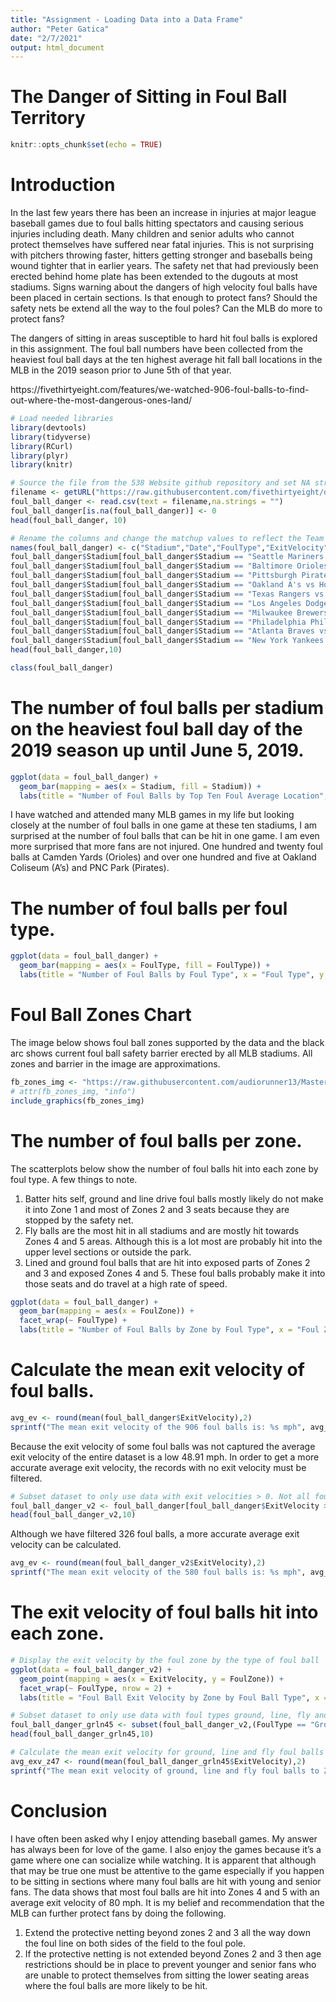 ```yaml
---
title: "Assignment - Loading Data into a Data Frame"
author: "Peter Gatica"
date: "2/7/2021"
output: html_document
---
```

# The Danger of Sitting in Foul Ball Territory
```r
knitr::opts_chunk$set(echo = TRUE)
```

# Introduction

  In the last few years there has been an increase in injuries at major league baseball games due to foul balls hitting spectators and causing serious injuries including death.  Many children and senior adults who cannot protect themselves have suffered near fatal injuries. This is not surprising with pitchers throwing faster, hitters getting stronger and baseballs being wound tighter that in earlier years.  The safety net that had previously been erected behind home plate has been extended to the dugouts at most stadiums.  Signs warning about the dangers of high velocity foul balls have been placed in certain sections.  Is that enough to protect fans?  Should the safety nets be extend all the way to the foul poles?  Can the MLB do more to protect fans?

  The dangers of sitting in areas susceptible to hard hit foul balls is explored in this assignment.  The foul ball numbers have been collected from the heaviest foul ball days at the ten highest average hit fall ball locations in the MLB in the 2019 season prior to June 5th of that year.
  
https://fivethirtyeight.com/features/we-watched-906-foul-balls-to-find-out-where-the-most-dangerous-ones-land/

```r
# Load needed libraries
library(devtools)
library(tidyverse)
library(RCurl)
library(plyr)
library(knitr)
```

```r
# Source the file from the 538 Website github repository and set NA strings to 0
filename <- getURL("https://raw.githubusercontent.com/fivethirtyeight/data/master/foul-balls/foul-balls.csv")
foul_ball_danger <- read.csv(text = filename,na.strings = "")
foul_ball_danger[is.na(foul_ball_danger)] <- 0
head(foul_ball_danger, 10)
```

```r
# Rename the columns and change the matchup values to reflect the Team home (Stadium)
names(foul_ball_danger) <- c("Stadium","Date","FoulType","ExitVelocity","PredictedZone","CameraZone","FoulZone")
foul_ball_danger$Stadium[foul_ball_danger$Stadium == "Seattle Mariners VS Minnesota Twins"] <- "Mariners"
foul_ball_danger$Stadium[foul_ball_danger$Stadium == "Baltimore Orioles VS Minnesota Twins"] <- "Orioles"
foul_ball_danger$Stadium[foul_ball_danger$Stadium == "Pittsburgh Pirates VS Milwaukee Brewers"] <- "Pirates"
foul_ball_danger$Stadium[foul_ball_danger$Stadium == "Oakland A's vs Houston Astros"] <- "A's"
foul_ball_danger$Stadium[foul_ball_danger$Stadium == "Texas Rangers vs Toronto Blue Jays"] <- "Rangers"
foul_ball_danger$Stadium[foul_ball_danger$Stadium == "Los Angeles Dodgers vs Arizona Diamondsbacks"] <- "Dodgers"
foul_ball_danger$Stadium[foul_ball_danger$Stadium == "Milwaukee Brewers vs New York Mets"] <- "Brewers"
foul_ball_danger$Stadium[foul_ball_danger$Stadium == "Philadelphia Phillies vs Miami Marlins"] <- "Phillies"
foul_ball_danger$Stadium[foul_ball_danger$Stadium == "Atlanta Braves vs New York Mets"] <- "Braves"
foul_ball_danger$Stadium[foul_ball_danger$Stadium == "New York Yankees vs Baltimore Orioles"] <- "Yankees"
head(foul_ball_danger,10)
```

```r
class(foul_ball_danger)
```

# The number of foul balls per stadium on the heaviest foul ball day of the 2019 season up until June 5, 2019.
```r
ggplot(data = foul_ball_danger) +
  geom_bar(mapping = aes(x = Stadium, fill = Stadium)) +
  labs(title = "Number of Foul Balls by Top Ten Foul Average Location", x = "Team Stadium", y = "Number of Foul Balls" )
```

I have watched and attended many MLB games in my life but looking closely at the number of foul balls in one game at these ten stadiums, I am surprised at the number of foul balls that can be hit in one game.  I am even more surprised that more fans are not injured.  One hundred and twenty foul balls at Camden Yards (Orioles) and over one hundred and five at Oakland Coliseum (A's) and PNC Park (Pirates).

# The number of foul balls per foul type.
```r
ggplot(data = foul_ball_danger) +
  geom_bar(mapping = aes(x = FoulType, fill = FoulType)) +
  labs(title = "Number of Foul Balls by Foul Type", x = "Foul Type", y = "Number of Foul Balls" )
```

# Foul Ball Zones Chart 
The image below shows foul ball zones supported by the data and the black arc shows current foul ball safety barrier erected by all MLB stadiums.  All zones and barrier in the image are approximations.
```r
fb_zones_img <- "https://raw.githubusercontent.com/audiorunner13/Masters-Coursework/main/DATA607%20Spring%202021/Week1/Assignment/images/fb_zones.jpg"
# attr(fb_zones_img, "info")
include_graphics(fb_zones_img)
```

# The number of foul balls per zone.

The scatterplots below show the number of foul balls hit into each zone by foul type.  A few things to note.

1. Batter hits self, ground and line drive foul balls mostly likely do not make it into Zone 1 and most of Zones    2 and 3 seats because they are stopped by the safety net.
2. Fly balls are the most hit in all stadiums and are mostly hit towards Zones 4 and 5 areas.  Although this is    a lot most are probably hit into the upper level sections or outside the park.
3. Lined and ground foul balls that are hit into exposed parts of Zones 2 and 3 and exposed Zones 4 and 5.         These foul balls probably make it into those seats and do travel at a high rate of speed.

```r
ggplot(data = foul_ball_danger) +
  geom_bar(mapping = aes(x = FoulZone)) +
  facet_wrap(~ FoulType) +
  labs(title = "Number of Foul Balls by Zone by Foul Type", x = "Foul Zone", y = "Number of Foul Balls" )
```

# Calculate the mean exit velocity of foul balls.
```r
avg_ev <- round(mean(foul_ball_danger$ExitVelocity),2)
sprintf("The mean exit velocity of the 906 foul balls is: %s mph", avg_ev)
```

Because the exit velocity of some foul balls was not captured the average exit velocity of the entire dataset is a low 48.91 mph.  In order to get a more accurate average exit velocity, the records with no exit velocity must be filtered.

```r
# Subset dataset to only use data with exit velocities > 0. Not all foul balls' exit velocity were recorded.
foul_ball_danger_v2 <- foul_ball_danger[foul_ball_danger$ExitVelocity > 0.0,names(foul_ball_danger) <- c("Stadium","Date","FoulType","ExitVelocity","FoulZone")]
head(foul_ball_danger_v2,10)
```

Although we have filtered 326 foul balls, a more accurate average exit velocity can be calculated.

```r
avg_ev <- round(mean(foul_ball_danger_v2$ExitVelocity),2)
sprintf("The mean exit velocity of the 580 foul balls is: %s mph", avg_ev)
```

# The exit velocity of foul balls hit into each zone.
```r
# Display the exit velocity by the foul zone by the type of foul ball
ggplot(data = foul_ball_danger_v2) +
  geom_point(mapping = aes(x = ExitVelocity, y = FoulZone)) +
  facet_wrap(~ FoulType, nrow = 2) +
  labs(title = "Foul Ball Exit Velocity by Zone by Foul Ball Type", x = "Exit Velocity (mph)", y = "Foul Zone" )
```

```r
# Subset dataset to only use data with foul types ground, line, fly and hit into zones 4 through 7.
foul_ball_danger_grln45 <- subset(foul_ball_danger_v2,(FoulType == "Ground" | FoulType == "Line" | FoulType == "Fly") & (FoulZone == 4 | FoulZone == 5 | FoulZone == 6 | FoulZone == 7))
head(foul_ball_danger_grln45,10)
```

```r
# Calculate the mean exit velocity for ground, line and fly foul balls into zones 4 through 7.
avg_exv_z47 <- round(mean(foul_ball_danger_grln45$ExitVelocity),2)
sprintf("The mean exit velocity of ground, line and fly foul balls to Zones 4 through 7 is: %s", avg_exv_z47, "mph")
```

# Conclusion

I have often been asked why I enjoy attending baseball games.  My answer has always been for love of the game.  I also enjoy the games because it's a game where one can socialize while watching.  It is apparent that although that may be true one must be attentive to the game especially if you happen to be sitting in sections where many foul balls are hit with young and senior fans.  The data shows that most foul balls are hit into Zones 4 and 5 with an average exit velocity of 80 mph.  It is my belief and recommendation that the MLB can further protect fans by doing the following.

1.  Extend the protective netting beyond zones 2 and 3 all the way down the foul line on both sides of the          field to the foul pole.
2.  If the protective netting is not extended beyond Zones 2 and 3 then age restrictions should be in place to      prevent younger and senior fans who are unable to protect themselves from sitting the lower seating areas       where the foul balls are more likely to be hit.
   
   

